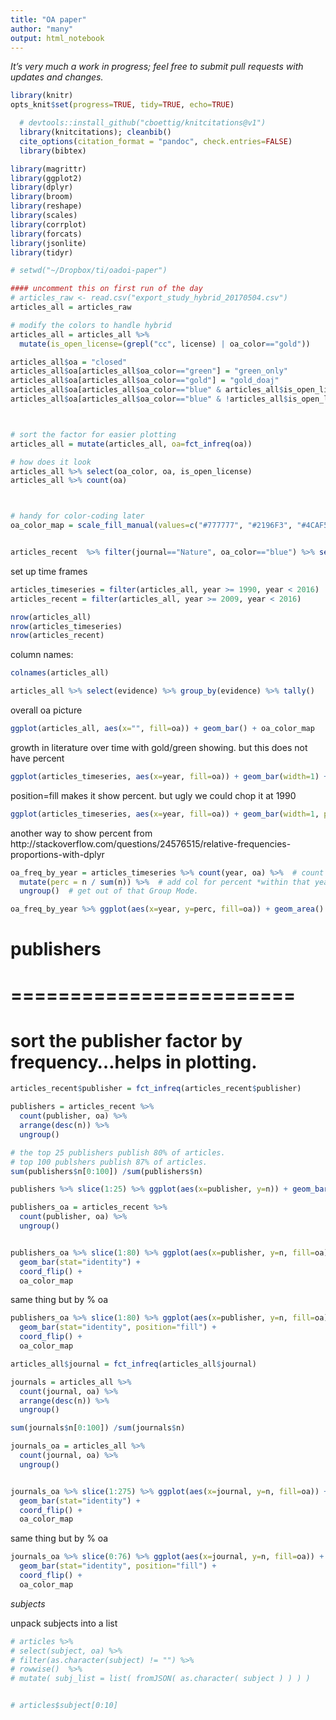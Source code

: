 ```yaml
---
title: "OA paper"
author: "many"
output: html_notebook
---
```


*It's very much a work in progress; feel free to submit pull requests with updates and changes.*

```r
library(knitr)
opts_knit$set(progress=TRUE, tidy=TRUE, echo=TRUE)
```

```r
  # devtools::install_github("cboettig/knitcitations@v1")
  library(knitcitations); cleanbib()
  cite_options(citation_format = "pandoc", check.entries=FALSE)
  library(bibtex)
```

```r
library(magrittr)
library(ggplot2)
library(dplyr)
library(broom)
library(reshape)
library(scales)
library(corrplot)
library(forcats)
library(jsonlite)
library(tidyr)
```






```r
# setwd("~/Dropbox/ti/oadoi-paper")

#### uncomment this on first run of the day
# articles_raw <- read.csv("export_study_hybrid_20170504.csv")
articles_all = articles_raw

# modify the colors to handle hybrid
articles_all = articles_all %>%
  mutate(is_open_license=(grepl("cc", license) | oa_color=="gold"))

articles_all$oa = "closed"
articles_all$oa[articles_all$oa_color=="green"] = "green_only"
articles_all$oa[articles_all$oa_color=="gold"] = "gold_doaj"
articles_all$oa[articles_all$oa_color=="blue" & articles_all$is_open_license] = "gold_not_doaj"
articles_all$oa[articles_all$oa_color=="blue" & !articles_all$is_open_license] = "free"



# sort the factor for easier plotting
articles_all = mutate(articles_all, oa=fct_infreq(oa))

# how does it look
articles_all %>% select(oa_color, oa, is_open_license)
articles_all %>% count(oa)



# handy for color-coding later
oa_color_map = scale_fill_manual(values=c("#777777", "#2196F3", "#4CAF50", "#FFC107", "#FFEB3B"))


articles_recent  %>% filter(journal=="Nature", oa_color=="blue") %>% select(oa, oa_color,evidence, license, year)


```





set up time frames
```r


articles_timeseries = filter(articles_all, year >= 1990, year < 2016)  # just use last 50yrs
articles_recent = filter(articles_all, year >= 2009, year < 2016)

nrow(articles_all)
nrow(articles_timeseries)
nrow(articles_recent)
```

column names:
```r
colnames(articles_all)
```



```r

articles_all %>% select(evidence) %>% group_by(evidence) %>% tally()
```







overall oa picture
```r
ggplot(articles_all, aes(x="", fill=oa)) + geom_bar() + oa_color_map
```



growth in literature over time with gold/green showing. 
but this does not have percent
```r
ggplot(articles_timeseries, aes(x=year, fill=oa)) + geom_bar(width=1) + oa_color_map
```

position=fill makes it show percent. but ugly
we could chop it at 1990
```r
ggplot(articles_timeseries, aes(x=year, fill=oa)) + geom_bar(width=1, position="fill") + oa_color_map
```

another way to show percent
from http://stackoverflow.com/questions/24576515/relative-frequencies-proportions-with-dplyr
```r
oa_freq_by_year = articles_timeseries %>% count(year, oa) %>%  # count articles in each year and color
  mutate(perc = n / sum(n)) %>%  # add col for percent *within that year* cos we are still in Group Mode
  ungroup()  # get out of that Group Mode.

oa_freq_by_year %>% ggplot(aes(x=year, y=perc, fill=oa)) + geom_area() + oa_color_map
```



# publishers
# ========================

# sort the publisher factor by frequency...helps in plotting.
```r

articles_recent$publisher = fct_infreq(articles_recent$publisher)

publishers = articles_recent %>% 
  count(publisher, oa) %>%
  arrange(desc(n)) %>%
  ungroup()

# the top 25 publishers publish 80% of articles.
# top 100 publshers publish 87% of articles.
sum(publishers$n[0:100]) /sum(publishers$n)
```

```r
publishers %>% slice(1:25) %>% ggplot(aes(x=publisher, y=n)) + geom_bar(stat="identity") + coord_flip()
```

```r
publishers_oa = articles_recent %>% 
  count(publisher, oa) %>%
  ungroup()


publishers_oa %>% slice(1:80) %>% ggplot(aes(x=publisher, y=n, fill=oa)) + 
  geom_bar(stat="identity") + 
  coord_flip() +
  oa_color_map
```

same thing but by % oa
```r
publishers_oa %>% slice(1:80) %>% ggplot(aes(x=publisher, y=n, fill=oa)) + 
  geom_bar(stat="identity", position="fill") + 
  coord_flip() +
  oa_color_map

```





```r

articles_all$journal = fct_infreq(articles_all$journal)

journals = articles_all %>% 
  count(journal, oa) %>%
  arrange(desc(n)) %>%
  ungroup()

sum(journals$n[0:100]) /sum(journals$n)

journals_oa = articles_all %>% 
  count(journal, oa) %>%
  ungroup()


journals_oa %>% slice(1:275) %>% ggplot(aes(x=journal, y=n, fill=oa)) + 
  geom_bar(stat="identity") + 
  coord_flip() +
  oa_color_map
```

same thing but by % oa
```r
journals_oa %>% slice(0:76) %>% ggplot(aes(x=journal, y=n, fill=oa)) + 
  geom_bar(stat="identity", position="fill") + 
  coord_flip() +
  oa_color_map

```













_subjects_

unpack subjects into a list
```r
# articles %>% 
# select(subject, oa) %>%
# filter(as.character(subject) != "") %>%
# rowwise()  %>%
# mutate( subj_list = list( fromJSON( as.character( subject ) ) ) )


# articles$subject[0:10]
```



